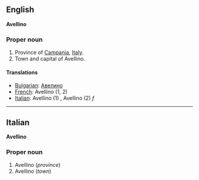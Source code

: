 ==English==
'''Avellino'''

===Proper noun===

#Province of [[Campania]], [[Italy]].
#Town and capital of Avellino.

====Translations====
*[[Bulgarian]]: [[Авелино]]
*[[French]]: Avellino (1, 2)
*[[Italian]]: Avellino (1) '' '', Avellino (2) ''f''

----

==Italian==
'''Avellino'''

===Proper noun===

#Avellino (''province'')
#Avellino (''town'')